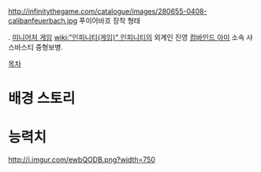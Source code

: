 http://infinitythegame.com/catalogue/images/280655-0408-calibanfeuerbach.jpg
푸이어바흐 장착 형태

. [[미니어처 게임]] [[wiki:"인피니티(게임)" 인피니티]]의 외계인 진영 [[컴바인드 아미]] 소속 샤스바스티 중형보병.

[[목차]]
= 배경 스토리 =

= 능력치 =
http://i.imgur.com/ewbQODB.png?width=750
